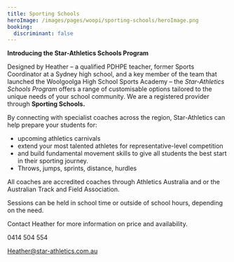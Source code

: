 ```yaml
---
title: Sporting Schools
heroImage: /images/pages/woopi/sporting-schools/heroImage.png
booking:
  discriminant: false
---
```

**Introducing the Star-Athletics Schools Program**

Designed by Heather – a qualified PDHPE teacher, former Sports Coordinator at a Sydney high school, and a key member of the team that launched the Woolgoolga High School Sports Academy – the *Star-Athletics Schools Program* offers a range of customisable options tailored to the unique needs of your school community. We are a registered provider through **Sporting Schools.**

By connecting with specialist coaches across the region, Star-Athletics can help prepare your students for:&#x20;

* upcoming athletics carnivals
* extend your most talented athletes for representative-level competition
* and build fundamental movement skills to give all students the best start in their sporting journey.
* Throws, jumps, sprints, distance, hurdles

All coaches are accredited coaches through Athletics Australia and or the Australian Track and Field Association.&#x20;

Sessions can be held in school time or outside of school hours, depending on the need.&#x20;

Contact Heather for more information on price and availability.

0414 504 554

[Heather@star-athletics.com.au](mailto:Heather@star-athletics.com.au)
